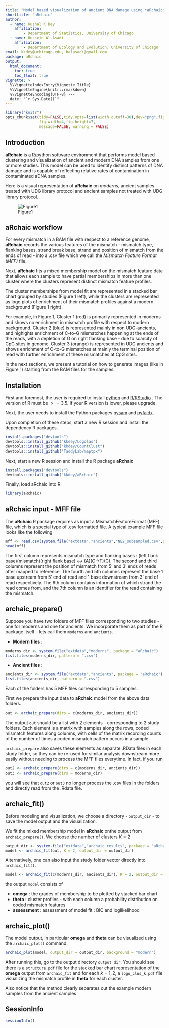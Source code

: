 ```yaml
---
title: "Model based visualization of ancient DNA damage using *aRchaic*"
shorttitle: "aRchaic"
author:
  - name: Kushal K Dey
    affiliation:
        - Department of Statistics, University of Chicago
  - name: Hussein Al-Asadi
    affiliation:
        - Department of Ecology and Evolution, University of Chicago 
email: kkdey@uchicago.edu, halasadi@gmail.com
package: aRchaic
output:
  html_document:
    toc: true
    toc_float: true
vignette: >
  %\VignetteIndexEntry{Vignette Title}
  %\VignetteEngine{knitr::rmarkdown}
  %\VignetteEncoding{UTF-8} ---
  date: "`r Sys.Date()`"
---
```


```r
library("knitr")
opts_chunk$set(tidy=FALSE,tidy.opts=list(width.cutoff=30),dev="png",fig.show="hide",
               fig.width=4,fig.height=7,
               message=FALSE, warning = FALSE)
```

## Introduction 

**aRchaic** is a R/python software environment that performs model based 
clustering and visualization of ancient and modern DNA samples from one or more 
studies. This model can be used to identify distinct patterns of DNA damage and
is capable of reflecting relative rates of contamination in contaminated aDNA
samples. 


Here is a visual representation of **aRchaic** on *moderns*, 
ancient samples treated with UDG library protocol and ancient samples not 
treated with UDG library protocol.

![Figure1](fig.001.png)

## aRchaic workflow

For every mismatch in a BAM file with respect to a reference genome, **aRchaic**
records the various features of the mismatch - mismatch type, flanking bases,
strand break base, strand and position of mismatch from the ends of read - into 
a .csv file which we call the *Mismatch Feature Format (MFF)* file. 

Next, **aRchaic** fits a mixed membership  model on the mismatch feature data 
that allows each sample to have partial memberships in more than one cluster 
where the clusters represent distinct mismatch feature profiles. 

The cluster memberships from model fit are represented in a stacked bar chart 
grouped by studies (Figure 1 left), while the clusters are represented as logo
plots of enrichment of their mismatch profiles against a modern background
(Figure 1 right).

For example, in Figure 1, Cluster 1 (red) is primarily represented in moderns
and shows no enrichment in mismatch profile with respect to modern 
background. Cluster 2 (blue) is represented mainly in non UDG-ancients, and 
highlghts enrichment of C-to-G mismatches happening at the ends of the reads,
with a depletion of G on right flanking base - due to scarcity of CpG sites in
genome.  Cluster 3 (orange) is represented in UDG ancients and shows enrichment
of C-to-G mismatches at mainly the terminal position of read with further
enrichment of these mismatches at CpG sites.


In the next sections, we present a tutorial on how to generate images  (like in
Figure 1) starting from the BAM files for the samples.

## Installation

First and foremost, the user is required to install 
[python](https://www.python.org/downloads/) and 
[R/RStudio](https://www.rstudio.com/) . The version of R must be $>=3.5$.
If your R version is lower, please
upgrade.

Next, the user needs to install the Python packages 
[pysam](http://pysam.readthedocs.io/en/latest/installation.html) and
[pyfaidx](https://pythonhosted.org/pyfaidx/#installation).

Upon completion of these steps, start a new R session and install the dependency R packages.

```r
install.packages("devtools")
devtools::install_github("kkdey/Logolas")
devtools::install_github("kkdey/CountClust")
devtools::install_github("TaddyLab/maptpx")
```


Next, start a new R session and install the R package **aRchaic**

```r
install.packages("devtools")
devtools::install_github("kkdey/aRchaic")
```

Finally, load aRchaic into R

```r
library(aRchaic)
```

## aRchaic input - MFF file

The **aRchaic** R package requires as input a MismatchFeatureFormat (MFF) file, which is
a special type of .csv formatted file. A typical example MFF file looks like the 
following 

```r
mff <- read.csv(system.file("extdata","ancients","NE2_subsampled.csv",package = "aRchaic"), header = FALSE)
head(mff)
```

The first column represents mismatch type and flanking bases :
(left flank base)(mismatch)(right flank base) <-> (A)(C->T)(C).
The second and third columns represent the position of mismatch from 5' and 3' ends
of reads after mapped to reference. The fourth and 5th columns represent the base
1 base upstream from 5' end of read and 1 base downstream from 3' end of read 
respectively. The 6th column contains information of which strand the read comes
from, and the 7th column is an identifier for the read containing the mismatch.

## archaic_prepare()

Suppose you have two folders of MFF files corresponding to two studies - one for moderns
and one for ancients. We incorporate them as part of the R package itself - lets call them
`moderns` and `ancients`.

- **Modern files** :

```r
moderns_dir <- system.file("extdata","moderns", package = "aRchaic")
list.files(moderns_dir, pattern = ".csv")
```

- **Ancient files** :

```r
ancients_dir <- system.file("extdata","ancients", package = "aRchaic")
list.files(ancients_dir, pattern = ".csv")
```

Each of the folders has 5 MFF files corresponding to 5 samples. 

First we prepare the input data to **aRchaic** model from the above data folders.

```r
out <- archaic_prepare(dirs = c(moderns_dir, ancients_dir))
```

The output `out` should be a list with 2 elements - corresponding to 2 study 
folders. Each element is a matrix with samples along the rows, coded 
mismatch features along columns, with cells of the matrix recording counts 
of the number of times a coded mismatch pattern occurs in a sample. 

`archaic_prepare` also saves these elements as separate .RData files in each 
study folder, so they can be re-used for similar analysis downstream more easily
without needing to process the MFF files everytime. In fact, if you run

```r
out2 <- archaic_prepare(dirs = c(moderns_dir, ancients_dir))
out3 <- archaic_prepare(dirs = moderns_dir)
```

you will see that `out2` or `out3` no longer process the .csv files in the folders
and directly read from the .Rdata file.


## archaic_fit() 

Before modeling and visualization, we choose a directory - `output_dir` -
to save the model output and the visualization.

We fit the mixed membership model in **aRchaic** onthe output from `archaic_prepare()`.
We choose the number of clusters $K=2$

```r
output_dir <- system.file("extdata","archaic_results", package = "aRchaic")
model <- archaic_fit(out, K = 2, output_dir = output_dir)
```


Alternatively, one can also input the study folder vector directly into 
`archaic_fit()`.

```r
model <- archaic_fit(c(moderns_dir, ancients_dir), K = 2, output_dir = output_dir) 
```

the output `model` consists of 

- **omega** : the grades of membership to be plotted by stacked bar chart
- **theta** : cluster profiles - with each column a probability distribution on
          coded mismatch features 
- **assessment** : assessment of model fit : BIC and loglikelihood


              
## archaic_plot()

The model output, in particular **omega** and **theta** can be visualized using 
the `archaic_plot()` command.

```r
archaic_plot(model, output_dir = output_dir, background = "modern")
```

After running this, go to the output directory `output_dir`. 
You should see there is a `structure.pdf` file for the stacked bar chart 
representation of the **omega** output from `archaic_fit` and for each 
$k=1,2$, a `logo_clus_k.pdf` file visualizing the mismatch profile in 
**theta** for each cluster. 

Also notice that the method clearly separates out the example modern samples 
from the ancient samples 


## SessionInfo

```r
sessionInfo()
```










